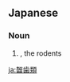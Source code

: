==Japanese==
{{ja-kanjitab|齧|歯|類}}

===Noun===
{{ja-noun|げっしるい}}

# {{l|en|rodent|id=mammal of the order Rodentia}} {{gloss|mammal of the order Rodentia}}, the rodents

[[ja:齧歯類]]